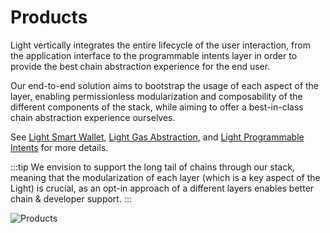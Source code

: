 # Products

Light vertically integrates the entire lifecycle of the user interaction, from the application interface to the programmable intents layer in order to provide the best chain abstraction experience for the end user.

Our end-to-end solution aims to bootstrap the usage of each aspect of the layer, enabling permissionless modularization and composability of the different components of the stack, while aiming to offer a best-in-class chain abstraction experience ourselves.

See [Light Smart Wallet](/light-smart-wallet), [Light Gas Abstraction](/light-gas-abstraction), and [Light Programmable Intents](/light-programmable-intents) for more details.

:::tip
We envision to support the long tail of chains through our stack, meaning that the modularization of each layer (which is a key aspect of the Light) is crucial, as an opt-in approach of a different layers enables better chain & developer support.
:::

![Products](/products.png)
